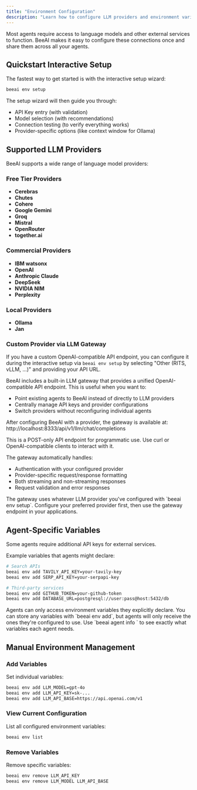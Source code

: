 ```yaml
---
title: "Environment Configuration"
description: "Learn how to configure LLM providers and environment variables"
---
```


Most agents require access to language models and other external services to function. BeeAI makes it easy to configure these connections once and share them across all your agents.

## Quickstart Interactive Setup

The fastest way to get started is with the interactive setup wizard:

```bash
beeai env setup
```

The setup wizard will then guide you through:
- API Key entry (with validation)
- Model selection (with recommendations)
- Connection testing (to verify everything works)
- Provider-specific options (like context window for Ollama)

## Supported LLM Providers

BeeAI supports a wide range of language model providers:

### Free Tier Providers
- **Cerebras**
- **Chutes**
- **Cohere**
- **Google Gemini**
- **Groq**
- **Mistral**
- **OpenRouter**
- **together.ai**

### Commercial Providers
- **IBM watsonx**
- **OpenAI**
- **Anthropic Claude**
- **DeepSeek**
- **NVIDIA NIM**
- **Perplexity**

### Local Providers
- **Ollama**
- **Jan**

### Custom Provider via LLM Gateway

If you have a custom OpenAI-compatible API endpoint, you can configure it during the interactive setup via `beeai env setup` by selecting "Other (RITS, vLLM, ...)" and providing your API URL.

BeeAI includes a built-in LLM gateway that provides a unified OpenAI-compatible API endpoint. This is useful when you want to:
- Point existing agents to BeeAI instead of directly to LLM providers
- Centrally manage API keys and provider configurations
- Switch providers without reconfiguring individual agents

After configuring BeeAI with a provider, the gateway is available at: http://localhost:8333/api/v1/llm/chat/completions

<Note>
This is a POST-only API endpoint for programmatic use. Use curl or OpenAI-compatible clients to interact with it.
</Note>

The gateway automatically handles:
- Authentication with your configured provider
- Provider-specific request/response formatting
- Both streaming and non-streaming responses
- Request validation and error responses

<Important>
The gateway uses whatever LLM provider you've configured with `beeai env setup`. Configure your preferred provider first, then use the gateway endpoint in your applications.
</Important>

## Agent-Specific Variables

Some agents require additional API keys for external services.

Example variables that agents might declare:

```bash
# Search APIs
beeai env add TAVILY_API_KEY=your-tavily-key
beeai env add SERP_API_KEY=your-serpapi-key

# Third-party services
beeai env add GITHUB_TOKEN=your-github-token
beeai env add DATABASE_URL=postgresql://user:pass@host:5432/db
```

<Important>
Agents can only access environment variables they explicitly declare. You can store any variables with `beeai env add`, but agents will only receive the ones they're configured to use.
Use `beeai agent info <agent-name>` to see exactly what variables each agent needs.
</Important>

## Manual Environment Management

### Add Variables

Set individual variables:
```bash
beeai env add LLM_MODEL=gpt-4o
beeai env add LLM_API_KEY=sk-...
beeai env add LLM_API_BASE=https://api.openai.com/v1
```

### View Current Configuration

List all configured environment variables:
```bash
beeai env list
```

### Remove Variables

Remove specific variables:
```bash
beeai env remove LLM_API_KEY
beeai env remove LLM_MODEL LLM_API_BASE
```
